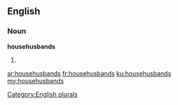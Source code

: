 ==English==

===Noun===
'''househusbands'''

# {{plural of|[[househusband]]}}

[[Category:English plurals]]

[[ar:househusbands]]
[[fr:househusbands]]
[[ku:househusbands]]
[[my:househusbands]]